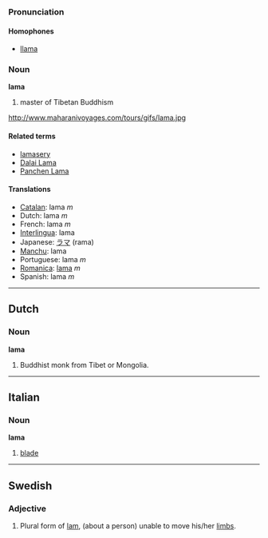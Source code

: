 === Pronunciation ===
==== Homophones ====
*[[llama]]

=== Noun ===
'''lama'''

#master of Tibetan Buddhism

http://www.maharanivoyages.com/tours/gifs/lama.jpg

==== Related terms ====
*[[lamasery]]
*[[Dalai Lama]]
*[[Panchen Lama]]

==== Translations ====
*[[Catalan]]: lama ''m''
*Dutch: lama ''m''
*French: lama ''m''
*[[Interlingua]]: lama
*Japanese: [[ラマ]] (rama)
*[[Manchu]]: lama
*Portuguese: lama ''m''
*[[Romanica]]: [[lama]] ''m''
*Spanish: lama ''m''

----

== Dutch ==
=== Noun ===
'''lama'''

#Buddhist monk from Tibet or Mongolia.

----
== Italian ==
=== Noun ===
'''lama'''

#[[blade]]

----
==Swedish==
===Adjective===

#Plural form of [[lam]], (about a person) unable to move his/her [[limb]]s.